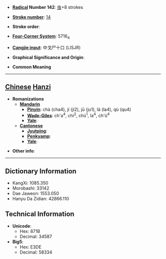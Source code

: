 * '''[[Wiktionary:Chinese radical index| Radical]] Number 142''': [[Wiktionary:Chinese radical index 虫|虫]]+8 strokes

* '''[[Wiktionary:Chinese total strokes index|Stroke number]]''': [[Wiktionary:Chinese total strokes index 14|14]]

* '''Stroke order''': 

* '''[[Wiktionary:Chinese four corner index|Four-Corner System]]''': 5716<sub>4</sub>

* '''[[Wiktionary:Chinese Cangjie index|Cangjie input]]''': 中戈尸十口 (LISJR)

* '''Graphical Significance and Origin''': 

* '''Common Meaning'''

----

== [[Chinese]] [[Hanzi]] ==

* '''Romanizations'''
** '''[[Mandarin]]'''
*** '''[[Pinyin]]''': chà (cha4), jí (ji2), jū (ju1), là (la4), qù (qu4)
*** '''[[Wade-Giles]]''': ch'a<sup>4</sup>, chi<sup>2</sup>, chü<sup>1</sup>, la<sup>4</sup>, ch'ü<sup>4</sup>
*** '''[[Yale]]''': 
** '''[[Cantonese]]'''
*** '''[[Jyutping]]''':
*** '''[[Penkyamp]]''': 
*** '''[[Yale]]''': 

* '''Other info''': 

----

== Dictionary Information ==

* KangXi: 1085.350
* Morobashi: 33142
* Dae Jaweon: 1553.050
* Hanyu Da Zidian: 42866.110

== Technical Information ==

* '''Unicode''':
** Hex: 871B
** Decimal: 34587
* '''Big5''':
** Hex: E3DE
** Decimal: 58334